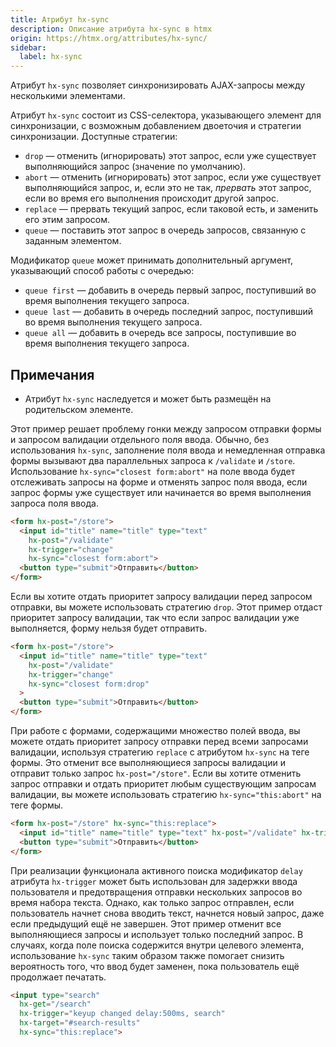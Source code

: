 ```yaml
---
title: Атрибут hx-sync
description: Описание атрибута hx-sync в htmx
origin: https://htmx.org/attributes/hx-sync/
sidebar:
  label: hx-sync
---
```


Атрибут `hx-sync` позволяет синхронизировать AJAX-запросы между несколькими элементами.

Атрибут `hx-sync` состоит из CSS-селектора, указывающего элемент для синхронизации, с возможным добавлением двоеточия и стратегии синхронизации. Доступные стратегии:

* `drop` — отменить (игнорировать) этот запрос, если уже существует выполняющийся запрос (значение по умолчанию).
* `abort` — отменить (игнорировать) этот запрос, если уже существует выполняющийся запрос, и, если это не так, *прервать* этот запрос, если во время его выполнения происходит другой запрос.
* `replace` — прервать текущий запрос, если таковой есть, и заменить его этим запросом.
* `queue` — поставить этот запрос в очередь запросов, связанную с заданным элементом.

Модификатор `queue` может принимать дополнительный аргумент, указывающий способ работы с очередью:

* `queue first` — добавить в очередь первый запрос, поступивший во время выполнения текущего запроса.
* `queue last` — добавить в очередь последний запрос, поступивший во время выполнения текущего запроса.
* `queue all` — добавить в очередь все запросы, поступившие во время выполнения текущего запроса.

## Примечания

* Атрибут `hx-sync` наследуется и может быть размещён на родительском элементе.

Этот пример решает проблему гонки между запросом отправки формы и запросом валидации отдельного поля ввода. Обычно, без использования `hx-sync`, заполнение поля ввода и немедленная отправка формы вызывают два параллельных запроса к `/validate` и `/store`. Использование `hx-sync="closest form:abort"` на поле ввода будет отслеживать запросы на форме и отменять запрос поля ввода, если запрос формы уже существует или начинается во время выполнения запроса поля ввода.

```html wrap
<form hx-post="/store">
  <input id="title" name="title" type="text"
    hx-post="/validate"
    hx-trigger="change"
    hx-sync="closest form:abort">
  <button type="submit">Отправить</button>
</form>
```

Если вы хотите отдать приоритет запросу валидации перед запросом отправки, вы можете использовать стратегию `drop`. Этот пример отдаст приоритет запросу валидации, так что если запрос валидации уже выполняется, форму нельзя будет отправить.

```html wrap
<form hx-post="/store">
  <input id="title" name="title" type="text"
    hx-post="/validate"
    hx-trigger="change"
    hx-sync="closest form:drop"
  >
  <button type="submit">Отправить</button>
</form>
```

При работе с формами, содержащими множество полей ввода, вы можете отдать приоритет запросу отправки перед всеми запросами валидации, используя стратегию `replace` с атрибутом `hx-sync` на теге формы. Это отменит все выполняющиеся запросы валидации и отправит только запрос `hx-post="/store"`. Если вы хотите отменить запрос отправки и отдать приоритет любым существующим запросам валидации, вы можете использовать стратегию `hx-sync="this:abort"` на теге формы.

```html wrap
<form hx-post="/store" hx-sync="this:replace">
  <input id="title" name="title" type="text" hx-post="/validate" hx-trigger="change" />
  <button type="submit">Отправить</button>
</form>
```

При реализации функционала активного поиска модификатор `delay` атрибута `hx-trigger` может быть использован для задержки ввода пользователя и предотвращения отправки нескольких запросов во время набора текста. Однако, как только запрос отправлен, если пользователь начнет снова вводить текст, начнется новый запрос, даже если предыдущий ещё не завершен. Этот пример отменит все выполняющиеся запросы и использует только последний запрос. В случаях, когда поле поиска содержится внутри целевого элемента, использование `hx-sync` таким образом также помогает снизить вероятность того, что ввод будет заменен, пока пользователь ещё продолжает печатать.

```html wrap
<input type="search"
  hx-get="/search"
  hx-trigger="keyup changed delay:500ms, search"
  hx-target="#search-results"
  hx-sync="this:replace">
```

